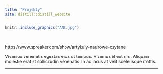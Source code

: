 ```yaml
---
title: "Projekty"
site: distill::distill_website
---
```


::: {.floatting}

```r
knitr::include_graphics("ANC.jpg") 
```

</br> </br>
https://www.spreaker.com/show/artykuly-naukowe-czytane


Vivamus venenatis egestas eros ut tempus. Vivamus id est nisi. Aliquam molestie erat et sollicitudin venenatis. In ac lacus at velit scelerisque mattis.
:::


---